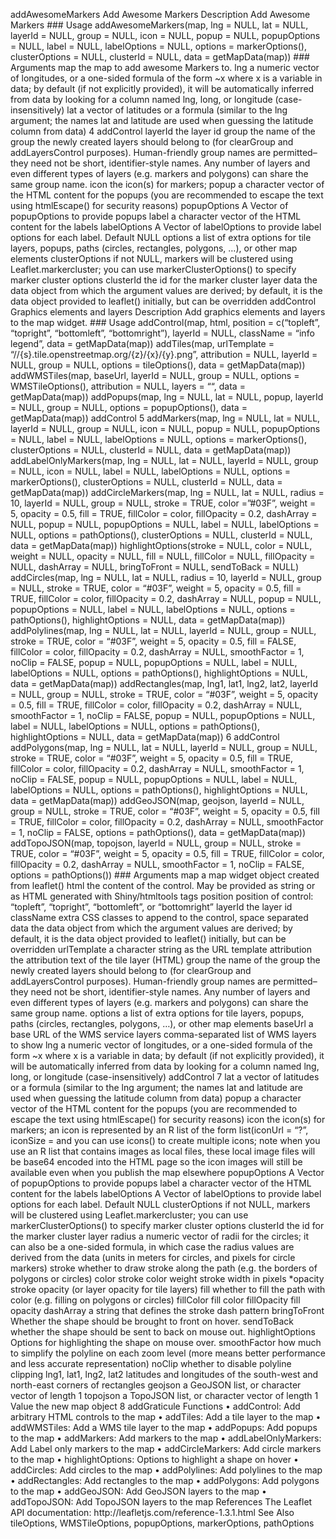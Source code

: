addAwesomeMarkers Add Awesome Markers
Description
Add Awesome Markers
### Usage
addAwesomeMarkers(map, lng = NULL, lat = NULL, layerId = NULL,
group = NULL, icon = NULL, popup = NULL, popupOptions = NULL,
label = NULL, labelOptions = NULL, options = markerOptions(),
clusterOptions = NULL, clusterId = NULL, data = getMapData(map))
### Arguments
map the map to add awesome Markers to.
lng a numeric vector of longitudes, or a one-sided formula of the form ~x where x is
a variable in data; by default (if not explicitly provided), it will be automatically
inferred from data by looking for a column named lng, long, or longitude
(case-insensitively)
lat a vector of latitudes or a formula (similar to the lng argument; the names lat
and latitude are used when guessing the latitude column from data)
4 addControl
layerId the layer id
group the name of the group the newly created layers should belong to (for clearGroup
and addLayersControl purposes). Human-friendly group names are permitted–
they need not be short, identifier-style names. Any number of layers and even
different types of layers (e.g. markers and polygons) can share the same group
name.
icon the icon(s) for markers;
popup a character vector of the HTML content for the popups (you are recommended
to escape the text using htmlEscape() for security reasons)
popupOptions A Vector of popupOptions to provide popups
label a character vector of the HTML content for the labels
labelOptions A Vector of labelOptions to provide label options for each label. Default NULL
options a list of extra options for tile layers, popups, paths (circles, rectangles, polygons,
...), or other map elements
clusterOptions if not NULL, markers will be clustered using Leaflet.markercluster; you can use
markerClusterOptions() to specify marker cluster options
clusterId the id for the marker cluster layer
data the data object from which the argument values are derived; by default, it is the
data object provided to leaflet() initially, but can be overridden
addControl Graphics elements and layers
Description
Add graphics elements and layers to the map widget.
### Usage
addControl(map, html, position = c("topleft", "topright", "bottomleft",
"bottomright"), layerId = NULL, className = "info legend",
data = getMapData(map))
addTiles(map,
urlTemplate = "//{s}.tile.openstreetmap.org/{z}/{x}/{y}.png",
attribution = NULL, layerId = NULL, group = NULL,
options = tileOptions(), data = getMapData(map))
addWMSTiles(map, baseUrl, layerId = NULL, group = NULL,
options = WMSTileOptions(), attribution = NULL, layers = "",
data = getMapData(map))
addPopups(map, lng = NULL, lat = NULL, popup, layerId = NULL,
group = NULL, options = popupOptions(), data = getMapData(map))
addControl 5
addMarkers(map, lng = NULL, lat = NULL, layerId = NULL,
group = NULL, icon = NULL, popup = NULL, popupOptions = NULL,
label = NULL, labelOptions = NULL, options = markerOptions(),
clusterOptions = NULL, clusterId = NULL, data = getMapData(map))
addLabelOnlyMarkers(map, lng = NULL, lat = NULL, layerId = NULL,
group = NULL, icon = NULL, label = NULL, labelOptions = NULL,
options = markerOptions(), clusterOptions = NULL, clusterId = NULL,
data = getMapData(map))
addCircleMarkers(map, lng = NULL, lat = NULL, radius = 10,
layerId = NULL, group = NULL, stroke = TRUE, color = "#03F",
weight = 5, opacity = 0.5, fill = TRUE, fillColor = color,
fillOpacity = 0.2, dashArray = NULL, popup = NULL,
popupOptions = NULL, label = NULL, labelOptions = NULL,
options = pathOptions(), clusterOptions = NULL, clusterId = NULL,
data = getMapData(map))
highlightOptions(stroke = NULL, color = NULL, weight = NULL,
opacity = NULL, fill = NULL, fillColor = NULL,
fillOpacity = NULL, dashArray = NULL, bringToFront = NULL,
sendToBack = NULL)
addCircles(map, lng = NULL, lat = NULL, radius = 10,
layerId = NULL, group = NULL, stroke = TRUE, color = "#03F",
weight = 5, opacity = 0.5, fill = TRUE, fillColor = color,
fillOpacity = 0.2, dashArray = NULL, popup = NULL,
popupOptions = NULL, label = NULL, labelOptions = NULL,
options = pathOptions(), highlightOptions = NULL,
data = getMapData(map))
addPolylines(map, lng = NULL, lat = NULL, layerId = NULL,
group = NULL, stroke = TRUE, color = "#03F", weight = 5,
opacity = 0.5, fill = FALSE, fillColor = color,
fillOpacity = 0.2, dashArray = NULL, smoothFactor = 1,
noClip = FALSE, popup = NULL, popupOptions = NULL, label = NULL,
labelOptions = NULL, options = pathOptions(),
highlightOptions = NULL, data = getMapData(map))
addRectangles(map, lng1, lat1, lng2, lat2, layerId = NULL,
group = NULL, stroke = TRUE, color = "#03F", weight = 5,
opacity = 0.5, fill = TRUE, fillColor = color, fillOpacity = 0.2,
dashArray = NULL, smoothFactor = 1, noClip = FALSE, popup = NULL,
popupOptions = NULL, label = NULL, labelOptions = NULL,
options = pathOptions(), highlightOptions = NULL,
data = getMapData(map))
6 addControl
addPolygons(map, lng = NULL, lat = NULL, layerId = NULL,
group = NULL, stroke = TRUE, color = "#03F", weight = 5,
opacity = 0.5, fill = TRUE, fillColor = color, fillOpacity = 0.2,
dashArray = NULL, smoothFactor = 1, noClip = FALSE, popup = NULL,
popupOptions = NULL, label = NULL, labelOptions = NULL,
options = pathOptions(), highlightOptions = NULL,
data = getMapData(map))
addGeoJSON(map, geojson, layerId = NULL, group = NULL, stroke = TRUE,
color = "#03F", weight = 5, opacity = 0.5, fill = TRUE,
fillColor = color, fillOpacity = 0.2, dashArray = NULL,
smoothFactor = 1, noClip = FALSE, options = pathOptions(),
data = getMapData(map))
addTopoJSON(map, topojson, layerId = NULL, group = NULL,
stroke = TRUE, color = "#03F", weight = 5, opacity = 0.5,
fill = TRUE, fillColor = color, fillOpacity = 0.2,
dashArray = NULL, smoothFactor = 1, noClip = FALSE,
options = pathOptions())
### Arguments
map a map widget object created from leaflet()
html the content of the control. May be provided as string or as HTML generated
with Shiny/htmltools tags
position position of control: "topleft", "topright", "bottomleft", or "bottomright"
layerId the layer id
className extra CSS classes to append to the control, space separated
data the data object from which the argument values are derived; by default, it is the
data object provided to leaflet() initially, but can be overridden
urlTemplate a character string as the URL template
attribution the attribution text of the tile layer (HTML)
group the name of the group the newly created layers should belong to (for clearGroup
and addLayersControl purposes). Human-friendly group names are permitted–
they need not be short, identifier-style names. Any number of layers and even
different types of layers (e.g. markers and polygons) can share the same group
name.
options a list of extra options for tile layers, popups, paths (circles, rectangles, polygons,
...), or other map elements
baseUrl a base URL of the WMS service
layers comma-separated list of WMS layers to show
lng a numeric vector of longitudes, or a one-sided formula of the form ~x where x is
a variable in data; by default (if not explicitly provided), it will be automatically
inferred from data by looking for a column named lng, long, or longitude
(case-insensitively)
addControl 7
lat a vector of latitudes or a formula (similar to the lng argument; the names lat
and latitude are used when guessing the latitude column from data)
popup a character vector of the HTML content for the popups (you are recommended
to escape the text using htmlEscape() for security reasons)
icon the icon(s) for markers; an icon is represented by an R list of the form list(iconUrl = "?", iconSize = and you can use icons() to create multiple icons; note when you use an R list
that contains images as local files, these local image files will be base64 encoded
into the HTML page so the icon images will still be available even when you
publish the map elsewhere
popupOptions A Vector of popupOptions to provide popups
label a character vector of the HTML content for the labels
labelOptions A Vector of labelOptions to provide label options for each label. Default NULL
clusterOptions if not NULL, markers will be clustered using Leaflet.markercluster; you can use
markerClusterOptions() to specify marker cluster options
clusterId the id for the marker cluster layer
radius a numeric vector of radii for the circles; it can also be a one-sided formula,
in which case the radius values are derived from the data (units in meters for
circles, and pixels for circle markers)
stroke whether to draw stroke along the path (e.g. the borders of polygons or circles)
color stroke color
weight stroke width in pixels
*opacity stroke opacity (or layer opacity for tile layers)
fill whether to fill the path with color (e.g. filling on polygons or circles)
fillColor fill color
fillOpacity fill opacity
dashArray a string that defines the stroke dash pattern
bringToFront Whether the shape should be brought to front on hover.
sendToBack whether the shape should be sent to back on mouse out.
highlightOptions
Options for highlighting the shape on mouse over.
smoothFactor how much to simplify the polyline on each zoom level (more means better performance
and less accurate representation)
noClip whether to disable polyline clipping
lng1, lat1, lng2, lat2
latitudes and longitudes of the south-west and north-east corners of rectangles
geojson a GeoJSON list, or character vector of length 1
topojson a TopoJSON list, or character vector of length 1
Value
the new map object
8 addGraticule
Functions
• addControl: Add arbitrary HTML controls to the map
• addTiles: Add a tile layer to the map
• addWMSTiles: Add a WMS tile layer to the map
• addPopups: Add popups to the map
• addMarkers: Add markers to the map
• addLabelOnlyMarkers: Add Label only markers to the map
• addCircleMarkers: Add circle markers to the map
• highlightOptions: Options to highlight a shape on hover
• addCircles: Add circles to the map
• addPolylines: Add polylines to the map
• addRectangles: Add rectangles to the map
• addPolygons: Add polygons to the map
• addGeoJSON: Add GeoJSON layers to the map
• addTopoJSON: Add TopoJSON layers to the map
References
The Leaflet API documentation: http://leafletjs.com/reference-1.3.1.html
See Also
tileOptions, WMSTileOptions, popupOptions, markerOptions, pathOptions
